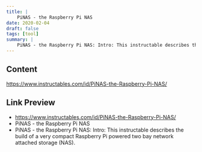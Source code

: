 ```yaml
---
title: |
    PiNAS - the Raspberry Pi NAS
date: 2020-02-04
draft: false
tags: [tool]
summary: |
    PiNAS - the Raspberry Pi NAS: Intro: This instructable describes the build of a very compact Raspberry Pi powered two bay network attached storage (NAS). Features:     Super small    Easy to build    Simple setup    Cheap    Perfect for learning about network, file system, secur…
---
```


## Content

https://www.instructables.com/id/PiNAS-the-Raspberry-Pi-NAS/

## Link Preview

- https://www.instructables.com/id/PiNAS-the-Raspberry-Pi-NAS/
- PiNAS - the Raspberry Pi NAS
- PiNAS - the Raspberry Pi NAS: Intro: This instructable describes the build of a very compact Raspberry Pi powered two bay network attached storage (NAS).
